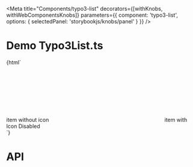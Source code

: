 
<Meta
  title="Components/typo3-list"
  decorators={[withKnobs, withWebComponentsKnobs]}
  parameters={{ component: 'typo3-list', options: { selectedPanel: 'storybookjs/knobs/panel' } }}
  />

# Demo Typo3List.ts

<Preview>
    <Story name="Basic List" height="220px">
    {html`
      <div style="max-width: 500px">
          <typo3-list>
              <typo3-list-item>item without icon</typo3-list-item>
              <typo3-list-item>
                <svg slot="icon" xmlns="http://www.w3.org/2000/svg">
                    <use xlink:href="node_modules/@typo3/icons/dist/sprites/actions.svg#actions-heart"></use>
                </svg>
                item with Icon
              </typo3-list-item>
              <typo3-list-item disabled>
                Disabled
              </typo3-list-item>
          </typo3-list>
      </div>
    `}
    </Story>
</Preview>

# API

<Props of="typo3-list" />
